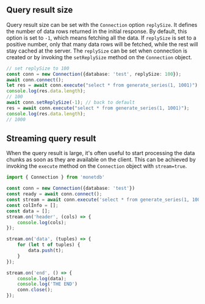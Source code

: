 ## Query result size
Query result size can be set with the `Connection` option `replySize`. It defines the number of data rows returned in the initial response.
By default, this option is set to `-1`, which means fetching all the data. If `replySize` is set to a positive number, only that many
data rows will be fetched, while the rest will stay cached at the server. The `replySize` can be set when connection is created or by invoking the `setReplySize` method on the `Connection` object.
```ts
// set replySize to 100
const conn = new Connection({database: 'test', replySize: 100});
await conn.connect();
let res = await conn.execute("select * from generate_series(1, 1001)");
console.log(res.data.length);
// 100
await conn.setReplySize(-1); // back to default
res = await conn.execute("select * from generate_series(1, 1001)");
console.log(res.data.length);
// 1000
```
## Streaming query result
When the query result is large, it's often useful to start processing the data chunks as soon as they are available
on the client. This can be achieved by invoking the `execute` method on the `Connection` object with `stream=true`.
```ts
import { Connection } from 'monetdb'

const conn = new Connection({database: 'test'})
const ready = await conn.connect();
const stream = await conn.execute('select * from generate_series(1, 10000)', true);
const colInfo = [];
const data = [];
stream.on('header', (cols) => {
    console.log(cols);
});

stream.on('data', (tuples) => {
    for (let t of tuples) {
        data.push(t);
    }
});

stream.on('end', () => {
    console.log(data);
    console.log('THE END')
    conn.close();
});
```
